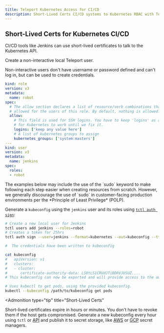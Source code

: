 ```yaml
---
title: Teleport Kubernetes Access for CI/CD
description: Short-Lived Certs CI/CD systems to Kubernetes RBAC with Teleport.
---
```


## Short-Lived Certs for Kubernetes CI/CD

CI/CD tools like Jenkins can use short-lived certificates to talk to the Kubernetes API.

Create a non-interactive local Teleport user. 

Non-interactive users don't have username or password defined and can't log in, but can be used
to create credentials.

```yaml
kind: role
version: v3
metadata:
  name: robot
spec:
  # The allow section declares a list of resource/verb combinations that are
  # allowed for the users of this role. By default, nothing is allowed.
  allow:
    # This field is used for SSH logins. You have to keep 'logins' as a non-empty random value
    # for Kubernetes to work until we fix it.
    logins: ['keep any value here']
    # A list of kubernetes groups to assign
    kubernetes_groups: ['system:masters']
---
kind: user
version: v3
metadata:
  name: jenkins
spec:
  roles:
  - robot
```

<Admonition type="warning" title="Warning">
  The examples below may include the use of the `sudo` keyword to make following each step easier when creating resources from scratch. However, we generally discourage the use of `sudo` in customer-facing production environments per the *Principle of Least Privilege* (POLP). 
</Admonition>

Generate a `kubeconfig` using the `jenkins` user and its roles using [`tctl auth sign`](../../cli-docs.mdx#tctl-auth-sign):

```bash
# Create a new local user for Jenkins
tctl users add jenkins --roles=robot
# Creates a token for 25hrs
tctl auth sign --user=jenkins --format=kubernetes --out=kubeconfig --ttl=25h

#  The credentials have been written to kubeconfig

cat kubeconfig
#   apiVersion: v1
#   clusters:
#   - cluster:
#      certificate-authority-data: LS0tLS1CRUdJTiBDRVJUSUZ....
# This kubeconfig can now be exported and will provide access to the automation tooling.

# Uses kubectl to get pods, using the provided kubeconfig.
kubectl --kubeconfig /path/to/kubeconfig get pods
```

<Admonition
  type="tip"
  title="Short-Lived Certs"
>
  Short-lived certificates expire in hours or minutes. You don't have to revoke them if the host gets compromised.
  Generate a new kubeconfig every hour using `tctl` or [API](../../reference/api/introduction.mdx)
  and publish it to secret storage, like [AWS](https://aws.amazon.com/secrets-manager/) or
  [GCP](https://cloud.google.com/secret-manager) secret managers.
</Admonition>
